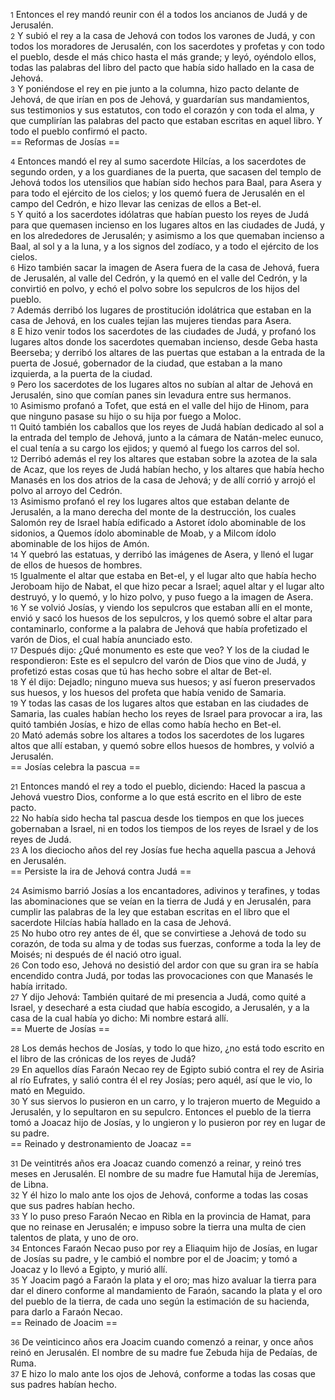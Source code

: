 {{anchor|1}} <small>1</small> Entonces el rey mandó reunir con él a todos los ancianos de Judá y de Jerusalén.<br>
{{anchor|2}} <small>2</small> Y subió el rey a la casa de Jehová con todos los varones de Judá, y con todos los moradores de Jerusalén, con los sacerdotes y profetas y con todo el pueblo, desde el más chico hasta el más grande; y leyó, oyéndolo ellos, todas las palabras del libro del pacto que había sido hallado en la casa de Jehová.<br>
{{anchor|3}} <small>3</small> Y poniéndose el rey en pie junto a la columna, hizo pacto delante de Jehová, de que irían en pos de Jehová, y guardarían sus mandamientos, sus testimonios y sus estatutos, con todo el corazón y con toda el alma, y que cumplirían las palabras del pacto que estaban escritas en aquel libro. Y todo el pueblo confirmó el pacto.<br>
== Reformas de Josías ==

{{anchor|4}} <small>4</small> Entonces mandó el rey al sumo sacerdote Hilcías, a los sacerdotes de segundo orden, y a los guardianes de la puerta, que sacasen del templo de Jehová todos los utensilios que habían sido hechos para Baal, para Asera y para todo el ejército de los cielos; y los quemó fuera de Jerusalén en el campo del Cedrón, e hizo llevar las cenizas de ellos a Bet-el.<br>
{{anchor|5}} <small>5</small> Y quitó a los sacerdotes idólatras que habían puesto los reyes de Judá para que quemasen incienso en los lugares altos en las ciudades de Judá, y en los alrededores de Jerusalén; y asimismo a los que quemaban incienso a Baal, al sol y a la luna, y a los signos del zodíaco, y a todo el ejército de los cielos.<br>
{{anchor|6}} <small>6</small> Hizo también sacar la imagen de Asera fuera de la casa de Jehová, fuera de Jerusalén, al valle del Cedrón, y la quemó en el valle del Cedrón, y la convirtió en polvo, y echó el polvo sobre los sepulcros de los hijos del pueblo.<br>
{{anchor|7}} <small>7</small> Además derribó los lugares de prostitución idolátrica que estaban en la casa de Jehová, en los cuales tejían las mujeres tiendas para Asera.<br>
{{anchor|8}} <small>8</small> E hizo venir todos los sacerdotes de las ciudades de Judá, y profanó los lugares altos donde los sacerdotes quemaban incienso, desde Geba hasta Beerseba; y derribó los altares de las puertas que estaban a la entrada de la puerta de Josué, gobernador de la ciudad, que estaban a la mano izquierda, a la puerta de la ciudad.<br>
{{anchor|9}} <small>9</small> Pero los sacerdotes de los lugares altos no subían al altar de Jehová en Jerusalén, sino que comían panes sin levadura entre sus hermanos.<br>
{{anchor|10}} <small>10</small> Asimismo profanó a Tofet, que está en el valle del hijo de Hinom, para que ninguno pasase su hijo o su hija por fuego a Moloc.<br>
{{anchor|11}} <small>11</small> Quitó también los caballos que los reyes de Judá habían dedicado al sol a la entrada del templo de Jehová, junto a la cámara de Natán-melec eunuco, el cual tenía a su cargo los ejidos; y quemó al fuego los carros del sol.<br>
{{anchor|12}} <small>12</small> Derribó además el rey los altares que estaban sobre la azotea de la sala de Acaz, que los reyes de Judá habían hecho, y los altares que había hecho Manasés en los dos atrios de la casa de Jehová; y de allí corrió y arrojó el polvo al arroyo del Cedrón.<br>
{{anchor|13}} <small>13</small> Asimismo profanó el rey los lugares altos que estaban delante de Jerusalén, a la mano derecha del monte de la destrucción, los cuales Salomón rey de Israel había edificado a Astoret ídolo abominable de los sidonios, a Quemos ídolo abominable de Moab, y a Milcom ídolo abominable de los hijos de Amón.<br>
{{anchor|14}} <small>14</small> Y quebró las estatuas, y derribó las imágenes de Asera, y llenó el lugar de ellos de huesos de hombres.<br>
{{anchor|15}} <small>15</small> Igualmente el altar que estaba en Bet-el, y el lugar alto que había hecho Jeroboam hijo de Nabat, el que hizo pecar a Israel; aquel altar y el lugar alto destruyó, y lo quemó, y lo hizo polvo, y puso fuego a la imagen de Asera.<br>
{{anchor|16}} <small>16</small> Y se volvió Josías, y viendo los sepulcros que estaban allí en el monte, envió y sacó los huesos de los sepulcros, y los quemó sobre el altar para contaminarlo, conforme a la palabra de Jehová que había profetizado el varón de Dios, el cual había anunciado esto.<br>
{{anchor|17}} <small>17</small> Después dijo: ¿Qué monumento es este que veo? Y los de la ciudad le respondieron: Este es el sepulcro del varón de Dios que vino de Judá, y profetizó estas cosas que tú has hecho sobre el altar de Bet-el.<br>
{{anchor|18}} <small>18</small> Y él dijo: Dejadlo; ninguno mueva sus huesos; y así fueron preservados sus huesos, y los huesos del profeta que había venido de Samaria.<br>
{{anchor|19}} <small>19</small> Y todas las casas de los lugares altos que estaban en las ciudades de Samaria, las cuales habían hecho los reyes de Israel para provocar a ira, las quitó también Josías, e hizo de ellas como había hecho en Bet-el.<br>
{{anchor|20}} <small>20</small> Mató además sobre los altares a todos los sacerdotes de los lugares altos que allí estaban, y quemó sobre ellos huesos de hombres, y volvió a Jerusalén.<br>
== Josías celebra la pascua ==

{{anchor|21}} <small>21</small> Entonces mandó el rey a todo el pueblo, diciendo: Haced la pascua a Jehová vuestro Dios, conforme a lo que está escrito en el libro de este pacto.<br>
{{anchor|22}} <small>22</small> No había sido hecha tal pascua desde los tiempos en que los jueces gobernaban a Israel, ni en todos los tiempos de los reyes de Israel y de los reyes de Judá.<br>
{{anchor|23}} <small>23</small> A los dieciocho años del rey Josías fue hecha aquella pascua a Jehová en Jerusalén.<br>
== Persiste la ira de Jehová contra Judá ==

{{anchor|24}} <small>24</small> Asimismo barrió Josías a los encantadores, adivinos y terafines, y todas las abominaciones que se veían en la tierra de Judá y en Jerusalén, para cumplir las palabras de la ley que estaban escritas en el libro que el sacerdote Hilcías había hallado en la casa de Jehová.<br>
{{anchor|25}} <small>25</small> No hubo otro rey antes de él, que se convirtiese a Jehová de todo su corazón, de toda su alma y de todas sus fuerzas, conforme a toda la ley de Moisés; ni después de él nació otro igual.<br>
{{anchor|26}} <small>26</small> Con todo eso, Jehová no desistió del ardor con que su gran ira se había encendido contra Judá, por todas las provocaciones con que Manasés le había irritado.<br>
{{anchor|27}} <small>27</small> Y dijo Jehová: También quitaré de mi presencia a Judá, como quité a Israel, y desecharé a esta ciudad que había escogido, a Jerusalén, y a la casa de la cual había yo dicho: Mi nombre estará allí.<br>
== Muerte de Josías ==

{{anchor|28}} <small>28</small> Los demás hechos de Josías, y todo lo que hizo, ¿no está todo escrito en el libro de las crónicas de los reyes de Judá?<br>
{{anchor|29}} <small>29</small> En aquellos días Faraón Necao rey de Egipto subió contra el rey de Asiria al río Eufrates, y salió contra él el rey Josías; pero aquél, así que le vio, lo mató en Meguido.<br>
{{anchor|30}} <small>30</small> Y sus siervos lo pusieron en un carro, y lo trajeron muerto de Meguido a Jerusalén, y lo sepultaron en su sepulcro. Entonces el pueblo de la tierra tomó a Joacaz hijo de Josías, y lo ungieron y lo pusieron por rey en lugar de su padre.<br>
== Reinado y destronamiento de Joacaz ==

{{anchor|31}} <small>31</small> De veintitrés años era Joacaz cuando comenzó a reinar, y reinó tres meses en Jerusalén. El nombre de su madre fue Hamutal hija de Jeremías, de Libna.<br>
{{anchor|32}} <small>32</small> Y él hizo lo malo ante los ojos de Jehová, conforme a todas las cosas que sus padres habían hecho.<br>
{{anchor|33}} <small>33</small> Y lo puso preso Faraón Necao en Ribla en la provincia de Hamat, para que no reinase en Jerusalén; e impuso sobre la tierra una multa de cien talentos de plata,  y uno de oro.<br>
{{anchor|34}} <small>34</small> Entonces Faraón Necao puso por rey a Eliaquim hijo de Josías, en lugar de Josías su padre, y le cambió el nombre por el de Joacim; y tomó a Joacaz y lo llevó a Egipto, y murió allí.<br>
{{anchor|35}} <small>35</small> Y Joacim pagó a Faraón la plata y el oro; mas hizo avaluar la tierra para dar el dinero conforme al mandamiento de Faraón, sacando la plata y el oro del pueblo de la tierra, de cada uno según la estimación de su hacienda, para darlo a Faraón Necao.<br>
== Reinado de Joacim ==

{{anchor|36}} <small>36</small> De veinticinco años era Joacim cuando comenzó a reinar, y once años reinó en Jerusalén. El nombre de su madre fue Zebuda hija de Pedaías, de Ruma.<br>
{{anchor|37}} <small>37</small> E hizo lo malo ante los ojos de Jehová, conforme a todas las cosas que sus padres habían hecho.<br>
